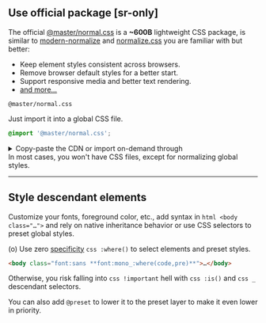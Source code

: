 ## Use official package [sr-only]
The official [@master/normal.css](https://github.com/master-co/normal.css) is a **~600B** lightweight CSS package, is similar to [modern-normalize](https://github.com/sindresorhus/modern-normalize) and [normalize.css](https://github.com/necolas/normalize.css) you are familiar with but better:

- Keep element styles consistent across browsers.
- Remove browser default styles for a better start.
- Support responsive media and better text rendering.
- [and more...](/reference/normal-css#consistency)

```install
@master/normal.css
```
Just import it into a global CSS file.
```css
@import '@master/normal.css';
```
<details>
    <summary>Copy-paste the CDN or import on-demand through</summary>
    <div>
        ```html
        <link href="https://cdn.master.co/normal.css" rel="stylesheet">
        ```
        Or import on-demand:
        <Code lang="css">
            {require('!!raw-loader!@master/normal.css/src/index.css').default.replace(/(..\/)\b/g, '@master/normal.css/')}
        </Code>
    </div>
</details>
In most cases, you won't have CSS files, except for normalizing global styles.

---

## Style descendant elements
Customize your fonts, foreground color, etc., add syntax in `html <body class="…">` and rely on native inheritance behavior or use CSS selectors to preset global styles.

(o) Use zero [specificity](https://developer.mozilla.org/en-US/docs/Web/CSS/Specificity) `css :where()` to select elements and preset styles.
```html
<body class="font:sans **font:mono_:where(code,pre)**">…</body>
```
Otherwise, you risk falling into `css !important` hell with `css :is()` and `css _` descendant selectors.

You can also add `@preset` to lower it to the preset layer to make it even lower in priority.